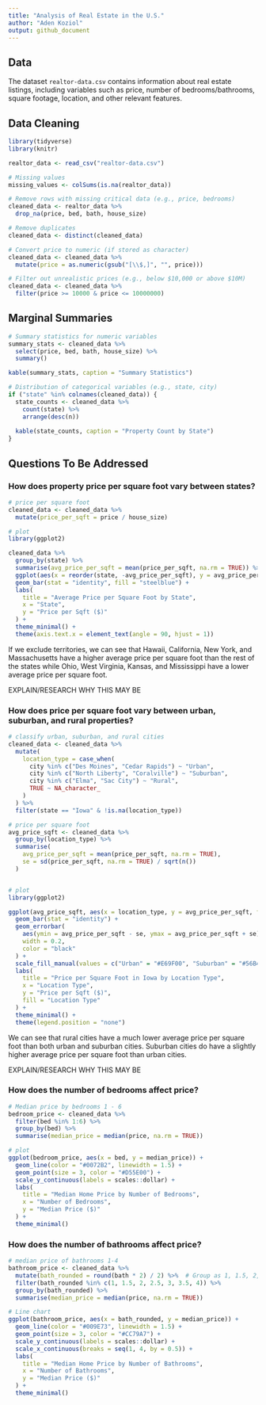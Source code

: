 ```yaml
---
title: "Analysis of Real Estate in the U.S."
author: "Aden Koziol"
output: github_document
---
```


## Data
The dataset `realtor-data.csv` contains information about real estate listings, including variables such as price, number of bedrooms/bathrooms, square footage, location, and other relevant features.  

## Data Cleaning

```r
library(tidyverse)
library(knitr)

realtor_data <- read_csv("realtor-data.csv")

# Missing values
missing_values <- colSums(is.na(realtor_data))

# Remove rows with missing critical data (e.g., price, bedrooms)
cleaned_data <- realtor_data %>%
  drop_na(price, bed, bath, house_size)

# Remove duplicates
cleaned_data <- distinct(cleaned_data)

# Convert price to numeric (if stored as character)
cleaned_data <- cleaned_data %>%
  mutate(price = as.numeric(gsub("[\\$,]", "", price)))

# Filter out unrealistic prices (e.g., below $10,000 or above $10M)
cleaned_data <- cleaned_data %>%
  filter(price >= 10000 & price <= 10000000)
```

## Marginal Summaries
```r
# Summary statistics for numeric variables
summary_stats <- cleaned_data %>%
  select(price, bed, bath, house_size) %>%
  summary()

kable(summary_stats, caption = "Summary Statistics")

# Distribution of categorical variables (e.g., state, city)
if ("state" %in% colnames(cleaned_data)) {
  state_counts <- cleaned_data %>%
    count(state) %>%
    arrange(desc(n))
  
  kable(state_counts, caption = "Property Count by State")
}
```

## Questions To Be Addressed

### How does property price per square foot vary between states?

```r
# price per square foot
cleaned_data <- cleaned_data %>%
  mutate(price_per_sqft = price / house_size)

# plot
library(ggplot2)

cleaned_data %>%
  group_by(state) %>%
  summarise(avg_price_per_sqft = mean(price_per_sqft, na.rm = TRUE)) %>%
  ggplot(aes(x = reorder(state, -avg_price_per_sqft), y = avg_price_per_sqft)) +
  geom_bar(stat = "identity", fill = "steelblue") +
  labs(
    title = "Average Price per Square Foot by State",
    x = "State",
    y = "Price per Sqft ($)"
  ) +
  theme_minimal() +
  theme(axis.text.x = element_text(angle = 90, hjust = 1))
```

If we exclude territories, we can see that Hawaii, California, New York, and Massachusetts have a higher average price per square foot than the rest of the states while Ohio, West Virginia, Kansas, and Mississippi have a lower average price per square foot.


EXPLAIN/RESEARCH WHY THIS MAY BE

### How does price per square foot vary between urban, suburban, and rural properties?

```r
# classify urban, suburban, and rural cities
cleaned_data <- cleaned_data %>%
  mutate(
    location_type = case_when(
      city %in% c("Des Moines", "Cedar Rapids") ~ "Urban",
      city %in% c("North Liberty", "Coralville") ~ "Suburban",
      city %in% c("Elma", "Sac City") ~ "Rural",
      TRUE ~ NA_character_
    )
  ) %>%
  filter(state == "Iowa" & !is.na(location_type)) 

# price per square foot
avg_price_sqft <- cleaned_data %>%
  group_by(location_type) %>%
  summarise(
    avg_price_per_sqft = mean(price_per_sqft, na.rm = TRUE),
    se = sd(price_per_sqft, na.rm = TRUE) / sqrt(n())
  )


# plot
library(ggplot2)

ggplot(avg_price_sqft, aes(x = location_type, y = avg_price_per_sqft, fill = location_type)) +
  geom_bar(stat = "identity") +
  geom_errorbar(
    aes(ymin = avg_price_per_sqft - se, ymax = avg_price_per_sqft + se),
    width = 0.2,
    color = "black"
  ) +
  scale_fill_manual(values = c("Urban" = "#E69F00", "Suburban" = "#56B4E9", "Rural" = "#009E73")) +
  labs(
    title = "Price per Square Foot in Iowa by Location Type",
    x = "Location Type",
    y = "Price per Sqft ($)",
    fill = "Location Type"
  ) +
  theme_minimal() +
  theme(legend.position = "none")
```


We can see that rural cities have a much lower average price per square foot than both urban and suburban cities. Suburban cities do have a slightly higher average price per square foot than urban cities.


EXPLAIN/RESEARCH WHY THIS MAY BE

### How does the number of bedrooms affect price?

```r
# Median price by bedrooms 1 - 6
bedroom_price <- cleaned_data %>%
  filter(bed %in% 1:6) %>%
  group_by(bed) %>%
  summarise(median_price = median(price, na.rm = TRUE))

# plot
ggplot(bedroom_price, aes(x = bed, y = median_price)) +
  geom_line(color = "#0072B2", linewidth = 1.5) +
  geom_point(size = 3, color = "#D55E00") +
  scale_y_continuous(labels = scales::dollar) +
  labs(
    title = "Median Home Price by Number of Bedrooms",
    x = "Number of Bedrooms",
    y = "Median Price ($)"
  ) +
  theme_minimal()
```

### How does the number of bathrooms affect price?
```r
# median price of bathrooms 1-4
bathroom_price <- cleaned_data %>%
  mutate(bath_rounded = round(bath * 2) / 2) %>%  # Group as 1, 1.5, 2, etc.
  filter(bath_rounded %in% c(1, 1.5, 2, 2.5, 3, 3.5, 4)) %>%
  group_by(bath_rounded) %>%
  summarise(median_price = median(price, na.rm = TRUE))

# Line chart
ggplot(bathroom_price, aes(x = bath_rounded, y = median_price)) +
  geom_line(color = "#009E73", linewidth = 1.5) +
  geom_point(size = 3, color = "#CC79A7") +
  scale_y_continuous(labels = scales::dollar) +
  scale_x_continuous(breaks = seq(1, 4, by = 0.5)) +
  labs(
    title = "Median Home Price by Number of Bathrooms",
    x = "Number of Bathrooms",
    y = "Median Price ($)"
  ) +
  theme_minimal()
```